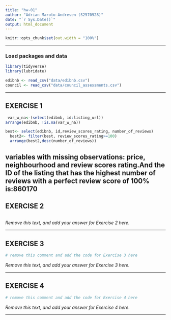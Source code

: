 ```yaml
---
title: "hw-01"
author: "Adrian Maroto-Andresen (S2570928)"
date: "`r Sys.Date()`"
output: html_document
---
```


```r
knitr::opts_chunk$set(out.width = "100%")
```


------------------------------------------------------------------------------

### Load packages and data

```r
library(tidyverse)
library(lubridate)
```

```r
edibnb <- read_csv("data/edibnb.csv")
council <- read_csv("data/council_assessments.csv")
```

------------------------------------------------------------------------------


## EXERCISE 1

```r
 var_w_na<-(select(edibnb, id:listing_url))
arrange(edibnb, !is.na(var_w_na))
```


```r
best<- select(edibnb, id,review_scores_rating, number_of_reviews)
  best2<- filter(best, review_scores_rating>=100)
  arrange(best2,desc(number_of_reviews))
```

variables with missing observations: price, neighbourhood and review scores rating.And the ID of the listing that has the highest number of reviews with a perfect review score of 100% is:860170
------------------------------------------------------------------------------

## EXERCISE 2

```r

```


_Remove this text, and add your answer for Exercise 2 here._


------------------------------------------------------------------------------

## EXERCISE 3

```r
# remove this comment and add the code for Exercise 3 here

```


_Remove this text, and add your answer for Exercise 3 here._



------------------------------------------------------------------------------

## EXERCISE 4

```r
# remove this comment and add the code for Exercise 4 here

```


_Remove this text, and add your answer for Exercise 4 here._


------------------------------------------------------------------------------
